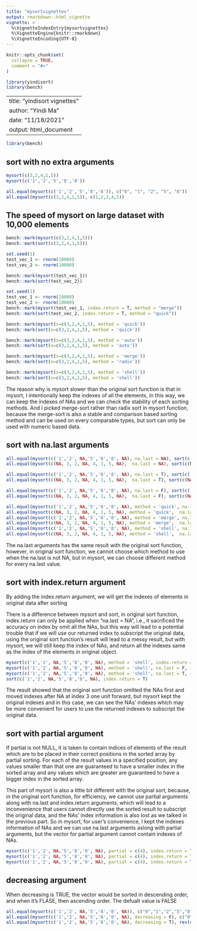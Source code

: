 ```yaml
---
title: "mysortvignettes"
output: rmarkdown::html_vignette
vignette: >
  %\VignetteIndexEntry{mysortvignettes}
  %\VignetteEngine{knitr::rmarkdown}
  %\VignetteEncoding{UTF-8}
---
```


```r
knitr::opts_chunk$set(
  collapse = TRUE,
  comment = "#>"
)
```

```r
library(yindisort)
library(bench)
```

---
title: "yindisort vignettes"
author: "Yindi Ma"
date: "11/18/2021"
output: html_document
---
```r
library(bench)
```

## sort with no extra arguments
```r
mysort(c(3,2,4,1,5))
mysort(c('1','2','5','8','0'))

all.equal(mysort(c('1','2','5','8','0')), c("0", "1", "2", "5", "8"))
all.equal(mysort(c(3,2,4,1,5)), c(1,2,3,4,5))
```

## The speed of mysort on large dataset with 10,000 elements
```r
bench::mark(mysort(c(3,2,4,1,5)))
bench::mark(sort(c(3,2,4,1,5)))

set.seed(1)
test_vec_1 <- rnorm(10000)
test_vec_2 <- rnorm(10000)

bench::mark(mysort(test_vec_1))
bench::mark(sort(test_vec_2))

set.seed(1)
test_vec_1 <- rnorm(10000)
test_vec_2 <- rnorm(10000)
bench::mark(mysort(test_vec_1, index.return = T, method = "merge"))
bench::mark(sort(test_vec_2, index.return = T, method = "quick"))
```


```r
bench::mark(mysort(x=c(3,2,4,1,5), method = 'quick'))
bench::mark(sort(x=c(3,2,4,1,5), method = 'quick'))

bench::mark(mysort(x=c(3,2,4,1,5), method = 'auto'))
bench::mark(sort(x=c(3,2,4,1,5), method = 'auto'))

bench::mark(mysort(x=c(3,2,4,1,5), method = 'merge'))
bench::mark(sort(x=c(3,2,4,1,5), method = 'radix'))

bench::mark(mysort(x=c(3,2,4,1,5), method = 'shell'))
bench::mark(sort(x=c(3,2,4,1,5), method = 'shell'))
```
The reason why is mysort slower than the original sort function is that in mysort, I intentionally keep the indexes of all the elements, in this way, we can keep the indexes of NAs and we can check the stability of each sorting methods. And I picked merge-sort rather than radix sort in mysort function, because the merge-sort is also a stable and comparison based sorting method and can be used on every comparable types, but  sort can only be used with numeric based data.

## sort with na.last arguments
```r
all.equal(mysort(c('1','2', NA,'5','8','0', NA), na.last = NA), sort(c('1','2', NA,'5','8','0', NA), na.last = NA))
all.equal(mysort(c(NA, 3, 2, NA, 4, 1, 5, NA),  na.last = NA), sort(c(NA, 3, 2, NA, 4, 1, 5, NA),  na.last = NA))

all.equal(mysort(c('1','2', NA,'5','8','0', NA), na.last = T), sort(c('1','2', NA,'5','8','0', NA), na.last = T))
all.equal(mysort(c(NA, 3, 2, NA, 4, 1, 5, NA),  na.last = T), sort(c(NA, 3, 2, NA, 4, 1, 5, NA),  na.last = T))

all.equal(mysort(c('1','2', NA,'5','8','0', NA), na.last = F), sort(c('1','2', NA,'5','8','0', NA), na.last = F))
all.equal(mysort(c(NA, 3, 2, NA, 4, 1, 5, NA),  na.last = F), sort(c(NA, 3, 2, NA, 4, 1, 5, NA),  na.last = F))

all.equal(mysort(c('1','2', NA,'5','8','0', NA), method = 'quick', na.last = F), sort(c('1','2', NA,'5','8','0', NA), na.last = F))
all.equal(mysort(c(NA, 3, 2, NA, 4, 1, 5, NA), method = 'quick',  na.last = F), sort(c(NA, 3, 2, NA, 4, 1, 5, NA),  na.last = F))
all.equal(mysort(c('1','2', NA,'5','8','0', NA), method = 'merge', na.last = F), sort(c('1','2', NA,'5','8','0', NA), na.last = F))
all.equal(mysort(c(NA, 3, 2, NA, 4, 1, 5, NA), method = 'merge',  na.last = F), sort(c(NA, 3, 2, NA, 4, 1, 5, NA),  na.last = F))
all.equal(mysort(c('1','2', NA,'5','8','0', NA), method = 'shell', na.last = F), sort(c('1','2', NA,'5','8','0', NA), na.last = F))
all.equal(mysort(c(NA, 3, 2, NA, 4, 1, 5, NA), method = 'shell',  na.last = F), sort(c(NA, 3, 2, NA, 4, 1, 5, NA),  na.last = F))
```
The na.last arguments has the same result with the original sort function, however, in original sort function, we cannot choose which method to use when the na.last is not NA, but in mysort, we can choose different method for every na.last value.

## sort with index.return argument
By adding the index.return argument, we will get the indexes of elements in original data after sorting

There is a difference between mysort and sort, in original sort function, index.return can only be applied when "na.last = NA", i.e., it sacrificed the accuracy on index by omit all the NAs, but this way will lead to a potential trouble that if we will use our returned index to subscript the original data, using the original sort function's result will lead to a messy result, but with mysort, we will still keep the index of NAs, and return all the indexes same as the index of the elements in original object.

```r
mysort(c('1','2', NA,'5','8','0', NA), method = 'shell', index.return = T)
mysort(c('1','2', NA,'5','8','0', NA), method = 'shell', na.last = F, index.return = T)
mysort(c('1','2', NA,'5','8','0', NA), method = 'shell', na.last = T, index.return = T)
sort(c('1','2', NA,'5','8','0', NA), index.return = T)
```
The result showed that the original sort function omitted the NAs first and moved indexes after NA at index 3 one unit forward, but mysort kept the original indexes and in this case, we can see the NAs' indexes which may be more convenient for users to use the returned indexes to subscript the original data.


## sort with partial argument
If partial is not NULL, it is taken to contain indices of elements of the result which are to be placed in their correct positions in the sorted array by partial sorting. For each of the result values in a specified position, any values smaller than that one are guaranteed to have a smaller index in the sorted array and any values which are greater are guaranteed to have a bigger index in the sorted array.

This part of mysort is also a little bit different with the original sort, because, in the original sort function, for efficiency, we cannot use partial arguments along with na.last and index.return arguments, which will lead to a inconvenience that users cannot directly use the sorted result to subscript the original data, and the NAs' index information is also lost as we talked in the previous part. So in mysort, for user's convenience, I kept the indexes information of NAs and we can use na.last arguments aslong with partial arguments, but the vector for partial argument cannot contain indexes of NAs.

```r
mysort(c('1','2', NA,'5','8','0', NA), partial = c(4), index.return = T, na.last = NA)
mysort(c('1','2', NA,'5','8','0', NA), partial = c(4), index.return = T, na.last = T)
mysort(c('1','2', NA,'5','8','0', NA), partial = c(4), index.return = T, na.last = F)
```

## decreasing argument
When decreasing is TRUE, the vector would be sorted in descending order, and when it's FLASE, then ascending order. The defualt value is FALSE
```r
all.equal(mysort(c('1','2', NA,'5','8','0', NA)), c("0","1","2","5","8"))
all.equal(mysort(c('1','2', NA,'5','8','0', NA), decreasing = F), c("0","1","2","5","8"))
all.equal(mysort(c('1','2', NA,'5','8','0', NA), decreasing = T), rev(c("0","1","2","5","8")))
```



